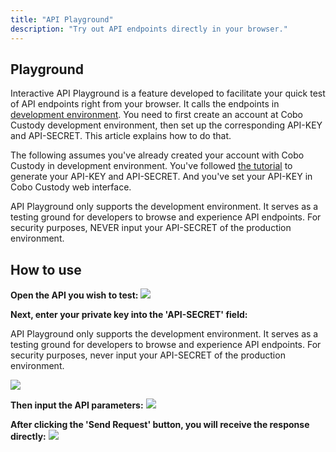 ```yaml
---
title: "API Playground"
description: "Try out API endpoints directly in your browser."
---
```


## Playground

Interactive API Playground is a feature developed to facilitate your quick test
of API endpoints right from your browser. It calls the endpoints in
[development environment](https://home.develop.cobo.com/). You need to first
create an account at Cobo Custody development environment, then set up the
corresponding API-KEY and API-SECRET. This article explains how to do that.

The following assumes you've already created your account with Cobo Custody in
development environment. You've followed [the tutorial](quickstart) to
generate your API-KEY and API-SECRET. And you've set your API-KEY in Cobo
Custody web interface.

<Warning>API Playground only supports the development environment.
It serves as a testing ground for developers to browse and experience API endpoints.
For security purposes, NEVER input your API-SECRET of the production environment.</Warning>

## How to use

**Open the API you wish to test:**
<img src="/images/playground1.png" />

**Next, enter your private key into the 'API-SECRET' field:**

<Warning>API Playground only supports the development environment.
It serves as a testing ground for developers to browse and experience API endpoints.
For security purposes, never input your API-SECRET of the production environment.</Warning>

<img src="/images/playground2.png" />

**Then input the API parameters:**
<img src="/images/playground3.png" />

**After clicking the 'Send Request' button, you will receive the response directly:**
<img src="/images/playground4.png" />
